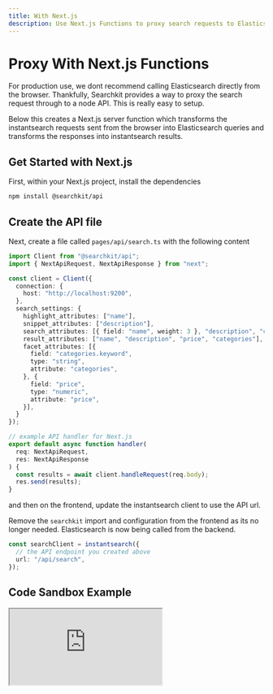 ```yaml
---
title: With Next.js
description: Use Next.js Functions to proxy search requests to Elasticsearch
---
```


# Proxy With Next.js Functions

For production use, we dont recommend calling Elasticsearch directly from the browser. Thankfully, Searchkit provides a way to proxy the search request through to a node API. This is really easy to setup.

Below this creates a Next.js server function which transforms the instantsearch requests sent from the browser into Elasticsearch queries and transforms the responses into instantsearch results.

## Get Started with Next.js

First, within your Next.js project, install the dependencies

```bash
npm install @searchkit/api
```

## Create the API file

Next, create a file called `pages/api/search.ts` with the following content

```ts filename="pages/api/search.ts"
import Client from "@searchkit/api";
import { NextApiRequest, NextApiResponse } from "next";

const client = Client({
  connection: {
    host: "http://localhost:9200",
  },
  search_settings: {
    highlight_attributes: ["name"],
    snippet_attributes: ["description"],
    search_attributes: [{ field: "name", weight: 3 }, "description", "categories"],
    result_attributes: ["name", "description", "price", "categories"],
    facet_attributes: [{
      field: "categories.keyword",
      type: "string",
      attribute: "categories",
    }, {
      field: "price",
      type: "numeric",
      attribute: "price",
    }],
  }
});

// example API handler for Next.js
export default async function handler(
  req: NextApiRequest,
  res: NextApiResponse
) {
  const results = await client.handleRequest(req.body);
  res.send(results);
}
```

and then on the frontend, update the instantsearch client to use the API url.

Remove the `searchkit` import and configuration from the frontend as its no longer needed. Elasticsearch is now being called from the backend.

```ts filename="pages/index.tsx"
const searchClient = instantsearch({
  // the API endpoint you created above
  url: "/api/search",
});

```

## Code Sandbox Example

<iframe src="https://codesandbox.io/embed/github/searchkit/searchkit/tree/main/examples/with-ui-nextjs-react?fontsize=14&hidenavigation=1&theme=dark&view=preview"
style={{
    width: "100%",
    height: "500px",
    marginTop: "20px",
    border: 0,
    overflow: "hidden",
    background: "rgb(21, 21, 21)",
  }}
     title="with-ui-nextjs-react"
     allow="geolocation; microphone; camera; midi; vr; accelerometer; gyroscope; payment; ambient-light-sensor; encrypted-media; usb"
     sandbox="allow-modals allow-forms allow-popups allow-scripts allow-same-origin"
   ></iframe>